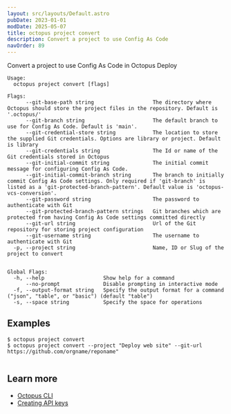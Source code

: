 ```yaml
---
layout: src/layouts/Default.astro
pubDate: 2023-01-01
modDate: 2025-05-07
title: octopus project convert
description: Convert a project to use Config As Code
navOrder: 89
---
```


Convert a project to use Config As Code in Octopus Deploy

```
Usage:
  octopus project convert [flags]

Flags:
      --git-base-path string                   The directory where Octopus should store the project files in the repository. Default is '.octopus/'
      --git-branch string                      The default branch to use for Config As Code. Default is 'main'.
      --git-credential-store string            The location to store the supplied Git credentials. Options are library or project. Default is library
      --git-credentials string                 The Id or name of the Git credentials stored in Octopus
      --git-initial-commit string              The initial commit message for configuring Config As Code.
      --git-initial-commit-branch string       The branch to initially commit Config As Code settings. Only required if 'git-branch' is listed as a 'git-protected-branch-pattern'. Default value is 'octopus-vcs-conversion'.
      --git-password string                    The password to authenticate with Git
      --git-protected-branch-pattern strings   Git branches which are protected from having Config As Code settings committed directly
      --git-url string                         Url of the Git repository for storing project configuration
      --git-username string                    The username to authenticate with Git
  -p, --project string                         Name, ID or Slug of the project to convert


Global Flags:
  -h, --help                   Show help for a command
      --no-prompt              Disable prompting in interactive mode
  -f, --output-format string   Specify the output format for a command ("json", "table", or "basic") (default "table")
  -s, --space string           Specify the space for operations

```

## Examples

<SamplesInstance />

```
$ octopus project convert
$ octopus project convert --project "Deploy web site" --git-url https://github.com/orgname/reponame"


```

## Learn more

- [Octopus CLI](/docs/octopus-rest-api/cli)
- [Creating API keys](/docs/octopus-rest-api/how-to-create-an-api-key)